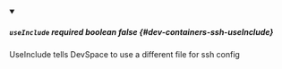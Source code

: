 
<details className="config-field" data-expandable="false" open>
<summary>

##### `useInclude` <span className="config-field-required" data-required="false">required</span> <span className="config-field-type">boolean</span> <span className="config-field-default">false</span> <span className="config-field-enum"></span> {#dev-containers-ssh-useInclude}

UseInclude tells DevSpace to use a different file for ssh config

</summary>



</details>
